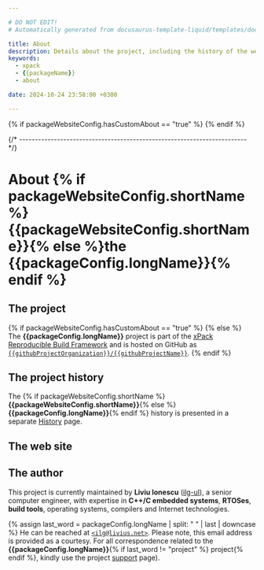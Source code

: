 ```yaml
---

# DO NOT EDIT!
# Automatically generated from docusaurus-template-liquid/templates/docusaurus.

title: About
description: Details about the project, including the history of the website and details about the author.
keywords:
  - xpack
  - {{packageName}}
  - about

date: 2024-10-24 23:58:00 +0300

---
```


{% if packageWebsiteConfig.hasCustomAbout == "true" %}
{% endif %}

{/* ------------------------------------------------------------------------ */}

# About {% if packageWebsiteConfig.shortName %}{{packageWebsiteConfig.shortName}}{% else %}the {{packageConfig.longName}}{% endif %}

## The project

{% if packageWebsiteConfig.hasCustomAbout == "true" %}
<CustomAbout />
{% else %}
The **{{packageConfig.longName}}** project is part of the
[xPack Reproducible Build Framework](https://xpack.github.io)
and is hosted on GitHub as
[`{{githubProjectOrganization}}/{{githubProjectName}}`](https://github.com/{{githubProjectOrganization}}/{{githubProjectName}}/).
{% endif %}

## The project history

The {% if packageWebsiteConfig.shortName %}**{{packageWebsiteConfig.shortName}}**{% else %}**{{packageConfig.longName}}**{% endif %} history is presented
in a separate [History](/docs/project/history/) page.

## The web site

<Website/>

## The author

This project is currently maintained by **Liviu Ionescu**
([ilg-ul](https://github.com/ilg-ul)),
a senior computer engineer, with expertise in **C++/C embedded systems**,
**RTOSes**, **build tools**, operating systems, compilers
and Internet technologies.

{% assign last_word = packageConfig.longName | split: " " | last | downcase %}
He can be reached at [`<ilg@livius.net>`](mailto:ilg@livius.net).
Please note, this email address is provided as a courtesy.
For all correspondence related to
the **{{packageConfig.longName}}**{% if last_word != "project" %} project{% endif %},
kindly use the project [support](/docs/support/) page).
